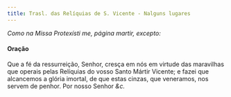```yaml
---
title: Trasl. das Relíquias de S. Vicente - Nalguns lugares
---
```


<em>Como na Missa Protexísti me, página martir, excepto:</em>

<h4 class="text-center">Oração</h4>
<div class="container-fluid">
  <div class="row">
    <span class="text-justify"></span>
<span class="text-justify">
      Que a fé da ressurreição, Senhor, cresça em nós em virtude das maravilhas
      que operais pelas Relíquias do vosso Santo Mártir Vicente; e fazei que
      alcancemos a glória imortal, de que estas cinzas, que veneramos, nos
      servem de penhor. Por nosso Senhor <em>&c.</em>
    </span>
</div>

